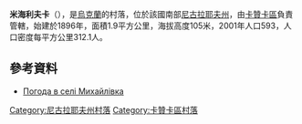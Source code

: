 {{coord|47|51|32|N|33|0|16|E|scale:100000|display=title}}

'''米海利夫卡'''（{{lang-uk|Михайлівка}}），是[[烏克蘭|烏克蘭]]的村落，位於該國南部[[尼古拉耶夫州|尼古拉耶夫州]]，由[[卡贊卡區|卡贊卡區]]負責管轄，始建於1896年，面積1.9平方公里，海拔高度105米，2001年人口593，人口密度每平方公里312.1人。

==參考資料==
* [http://weather.in.ua/ua/nikolaevskaja/15937 Погода в селі Михайлівка] {{Wayback|url=http://weather.in.ua/ua/nikolaevskaja/15937 |date=20160607113636 }}

[[Category:尼古拉耶夫州村落|Category:尼古拉耶夫州村落]]
[[Category:卡贊卡區村落|Category:卡贊卡區村落]]


{{Mykolaiv-geo-stub}}